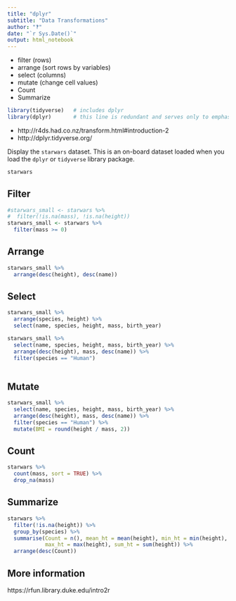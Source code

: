```yaml
---
title: "dplyr"
subtitle: "Data Transformations"
author: "‽"
date: "`r Sys.Date()`"
output: html_notebook
---
```


- filter  (rows)
- arrange (sort rows by variables)
- select (columns)
- mutate (change cell values)
- Count
- Summarize

```r
library(tidyverse)   # includes dplyr
library(dplyr)       # this line is redundant and serves only to emphasize the focus on dplyr
```

- http://r4ds.had.co.nz/transform.html#introduction-2
- http://dplyr.tidyverse.org/

Display the `starwars` dataset.  This is an on-board dataset loaded when you load the `dplyr` or `tidyverse` library package.  

```r
starwars
```

## Filter

```r
#starwars_small <- starwars %>% 
#  filter(!is.na(mass), !is.na(height))
starwars_small <- starwars %>% 
  filter(mass >= 0)
```

## Arrange

```r
starwars_small %>% 
  arrange(desc(height), desc(name))
```

## Select

```r
starwars_small %>% 
  arrange(species, height) %>% 
  select(name, species, height, mass, birth_year)
```


```r
starwars_small %>% 
  select(name, species, height, mass, birth_year) %>% 
  arrange(desc(height), mass, desc(name)) %>% 
  filter(species == "Human") 
  
```

## Mutate

```r
starwars_small %>% 
  select(name, species, height, mass, birth_year) %>% 
  arrange(desc(height), mass, desc(name)) %>% 
  filter(species == "Human") %>% 
  mutate(BMI = round(height / mass, 2))
```

## Count

```r
starwars %>% 
  count(mass, sort = TRUE) %>% 
  drop_na(mass) 
```

## Summarize

```r
starwars %>% 
  filter(!is.na(height)) %>% 
  group_by(species) %>% 
  summarise(Count = n(), mean_ht = mean(height), min_ht = min(height),
            max_ht = max(height), sum_ht = sum(height)) %>% 
  arrange(desc(Count))
```


## More information

https://rfun.library.duke.edu/intro2r